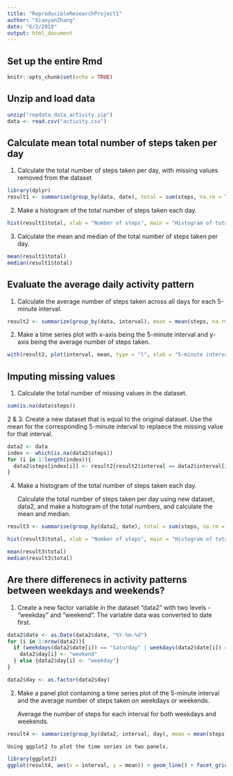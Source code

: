 ```yaml
---
title: "ReproducibleResearchProject1"
author: "XiaoyanZhang"
date: "6/2/2019"
output: html_document
---
```


## Set up the entire Rmd
```r
knitr::opts_chunk$set(echo = TRUE)
```

## Unzip and load data

```r
unzip("repdata_data_activity.zip")
data <- read.csv("activity.csv")
```

## Calculate mean total number of steps taken per day

1. Calculate the total number of steps taken per day, with missing values removed from the dataset

```r
library(dplyr)
result1 <- summarise(group_by(data, date), total = sum(steps, na.rm = TRUE))
```

2. Make a histogram of the total number of steps taken each day. 

```r
hist(result1$total, xlab = "Number of steps", main = "Histogram of total number of steps taken each day")
```

3. Calculate the mean and median of the total number of steps taken per day.

```r
mean(result1$total)
median(result1$total)
```

## Evaluate the average daily activity pattern

1. Calculate the average number of steps taken across all days for each 5-minute interval. 

```r
result2 <- summarize(group_by(data, interval), mean = mean(steps, na.rm = TRUE))
```

2. Make a time series plot with x-axis being the 5-minute interval and y-axis being the average number of steps taken. 

```r
with(result2, plot(interval, mean, type = "l", xlab = "5-minute interval", ylab = "Average number of steps"))
```

## Imputing missing values

1. Calculate the total number of missing values in the dataset.

```r
sum(is.na(data$steps))
```

2 & 3. Create a new dataset that is equal to the original dataset. Use the mean for the corresponding 5-minute interval to replaece the missing value for that interval.

```r
data2 <- data
index <- which(is.na(data2$steps))
for (i in 1:length(index)){
  data2$steps[index[i]] <- result2[result2$interval == data2$interval[index[i]],]$mean
}
```

4. Make a histogram of the total number of steps taken each day.

    Calculate the total number of steps taken per day using new dataset, data2, and make a histogram of the total numbers, and calculate the mean and median. 

```r
result3 <- summarise(group_by(data2, date), total = sum(steps, na.rm = TRUE))

hist(result3$total, xlab = "Number of steps", main = "Histogram of total number of steps taken each day after imputing missing data")

mean(result3$total)
median(result3$total)
```

## Are there differenecs in activity patterns between weekdays and weekends?

1. Create a new factor variable in the dataset "data2" with two levels - "weekday" and "weekend". The variable data was converted to date first. 

```r
data2$date <- as.Date(data2$date, "%Y-%m-%d")
for (i in 1:nrow(data2)){
  if (weekdays(data2$date[i]) == "Saturday" | weekdays(data2$date[i]) =="Sunday"){
    data2$day[i] <- "weekend"
  } else {data2$day[i] <- "weekday"}
}

data2$day <- as.factor(data2$day)
```

2. Make a panel plot containing a time series plot of the 5-minute interval and the average number of steps taken on weekdays or weekends. 

    Average the number of steps for each interval for both weekdays and weekends.
    
```r
result4 <- summarize(group_by(data2, interval, day), mean = mean(steps))
```

    Using ggplot2 to plot the time series in two panels. 
    
```r
library(ggplot2)
ggplot(result4, aes(x = interval, y = mean)) + geom_line() + facet_grid(.~ day) + labs(x = "5-minute interval", y = "Average number of steps")
```
